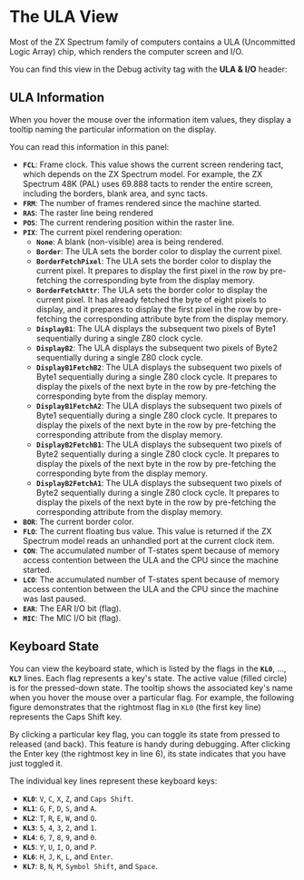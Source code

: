 
# The ULA View

Most of the ZX Spectrum family of computers contains a ULA (Uncommitted Logic Array) chip, which renders the computer screen and I/O.

You can find this view in the Debug activity tag with the **ULA & I/O** header: 

<ClickableImage src="/images/working-with-ide/ula-view.png" width={256} />

## ULA Information

When you hover the mouse over the information item values, they display a tooltip naming the particular information on the display.

You can read this information in this panel:
- **`FCL`**: Frame clock. This value shows the current screen rendering tact, which depends on the ZX Spectrum model. For example, the ZX Spectrum 48K (PAL) uses 69.888 tacts to render the entire screen, including the borders, blank area, and sync tacts.
- **`FRM`**: The number of frames rendered since the machine started.
- **`RAS`**: The raster line being rendered
- **`POS`**: The current rendering position within the raster line.
- **`PIX`**: The current pixel rendering operation:
  - **`None`**: A blank (non-visible) area is being rendered.
  - **`Border`**: The ULA sets the border color to display the current pixel.
  - **`BorderFetchPixel`**: The ULA sets the border color to display the current pixel. It prepares to display the first pixel in the row by pre-fetching the corresponding byte from the display memory.
  - **`BorderFetchAttr`**: The ULA sets the border color to display the current pixel. It has already fetched the byte of eight pixels to display, and it prepares to display the first pixel in the row by pre-fetching the corresponding attribute byte from the display memory.
  - **`DisplayB1`**: The ULA displays the subsequent two pixels of Byte1 sequentially during a single Z80 clock cycle.
  - **`DisplayB2`**: The ULA displays the subsequent two pixels of Byte2 sequentially during a single Z80 clock cycle.
  - **`DisplayB1FetchB2`**: The ULA displays the subsequent two pixels of Byte1 sequentially during a single Z80 clock cycle. It prepares to display the pixels of the next byte in the row by pre-fetching the corresponding byte from the display memory.
  - **`DisplayB1FetchA2`**: The ULA displays the subsequent two pixels of Byte1 sequentially during a single Z80 clock cycle. It prepares to display the pixels of the next byte in the row by pre-fetching the corresponding attribute from the display memory.
  - **`DisplayB2FetchB1`**: The ULA displays the subsequent two pixels of Byte2 sequentially during a single Z80 clock cycle. It prepares to display the pixels of the next byte in the row by pre-fetching the corresponding byte from the display memory.
  - **`DisplayB2FetchA1`**: The ULA displays the subsequent two pixels of Byte2 sequentially during a single Z80 clock cycle. It prepares to display the pixels of the next byte in the row by pre-fetching the corresponding attribute from the display memory.
- **`BOR`**: The current border color.
- **`FLO`**: The current floating bus value. This value is returned if the ZX Spectrum model reads an unhandled port at the current clock item.
- **`CON`**: The accumulated number of T-states spent because of memory access contention between the ULA and the CPU since the machine started.
- **`LCO`**: The accumulated number of T-states spent because of memory access contention between the ULA and the CPU since the machine was last paused.
- **`EAR`**: The EAR I/O bit (flag).
- **`MIC`**: The MIC I/O bit (flag).

## Keyboard State

You can view the keyboard state, which is listed by the flags in the **`KL0`**, ..., **`KL7`** lines. Each flag represents a key's state. The active value (filled circle) is for the pressed-down state. The tooltip shows the associated key's name when you hover the mouse over a particular flag. For example, the following figure demonstrates that the rightmost flag in `KL0` (the first key line) represents the Caps Shift key.

<ClickableImage src="/images/working-with-ide/keyline-value.png" width={256} />

By clicking a particular key flag, you can toggle its state from pressed to released (and back). This feature is handy during debugging. After clicking the Enter key (the rightmost key in line 6), its state indicates that you have just toggled it.

<ClickableImage src="/images/working-with-ide/toggle-keyline.png" width={256} />

The individual key lines represent these keyboard keys:
- **`KL0`**: `V`, `C`, `X`, `Z`, and `Caps Shift`.
- **`KL1`**: `G`, `F`, `D`, `S`, and `A`.
- **`KL2`**: `T`, `R`, `E`, `W`, and `Q`.
- **`KL3`**: `5`, `4`, `3`, `2`, and `1`.
- **`KL4`**: `6`, `7`, `8`, `9`, and `0`.
- **`KL5`**: `Y`, `U`, `I`, `O`, and `P`.
- **`KL6`**: `H`, `J`, `K`, `L`, and `Enter`.
- **`KL7`**: `B`, `N`, `M`, `Symbol Shift`, and `Space`.
